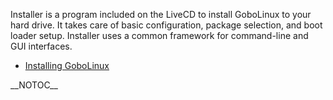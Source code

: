 Installer is a program included on the LiveCD to install
GoboLinux to your hard drive.  It takes care of basic
configuration, package selection, and boot loader setup.
Installer uses a common framework for command-line and GUI interfaces.

*[[Installing GoboLinux]]

{{Handbook}}

__NOTOC__

